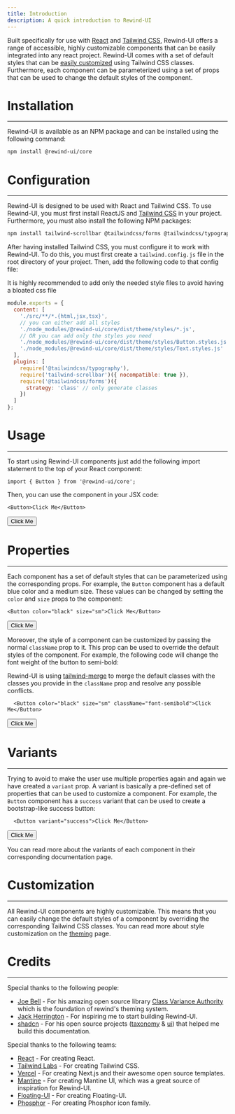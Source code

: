 ```yaml
---
title: Introduction
description: A quick introduction to Rewind-UI
---
```

Built specifically for use with [React](https://react.dev) and [Tailwind CSS](https://tailwindcss.com/), Rewind-UI offers a range of accessible, highly customizable components that can be easily integrated into any react project. Rewind-UI comes with a set of default styles that can be [easily customized](https://rewind-ui.dev/theming) using Tailwind CSS classes. Furthermore, each component can be parameterized using a set of props that can be used to change the default styles of the component.

# Installation
---
Rewind-UI is available as an NPM package and can be installed using the following command:

```bash
npm install @rewind-ui/core
```

# Configuration
---
Rewind-UI is designed to be used with React and Tailwind CSS. To use Rewind-UI, you must first install ReactJS and [Tailwind CSS](https://tailwindcss.com/docs/installation) in your project. Furthermore, you must also install the following NPM packages:

```bash
npm install tailwind-scrollbar @tailwindcss/forms @tailwindcss/typography
```

After having installed Tailwind CSS, you must configure it to work with Rewind-UI. To do this, you must first create a `tailwind.config.js` file in the root directory of your project. Then, add the following code to that config file:

<Callout>It is highly recommended to add only the needed style files to avoid having a bloated css file</Callout>

```js
module.exports = {
  content: [
    './src/**/*.{html,jsx,tsx}',
    // you can either add all styles
    './node_modules/@rewind-ui/core/dist/theme/styles/*.js',
    // OR you can add only the styles you need
    './node_modules/@rewind-ui/core/dist/theme/styles/Button.styles.js',
    './node_modules/@rewind-ui/core/dist/theme/styles/Text.styles.js'
  ],
  plugins: [
    require('@tailwindcss/typography'),
    require('tailwind-scrollbar')({ nocompatible: true }),
    require('@tailwindcss/forms')({
      strategy: 'class' // only generate classes
    })
  ]
};
```

# Usage
---
To start using Rewind-UI components just add the following import statement to the top of your React component:

```tsx
import { Button } from '@rewind-ui/core';
```

Then, you can use the component in your JSX code:

```tsx
<Button>Click Me</Button>
```

<View>
  <Button>Click Me</Button>
</View>

# Properties
---
Each component has a set of default styles that can be parameterized using the corresponding props. For example, the `Button` component has a default blue color and a medium size. These values can be changed by setting the `color` and `size` props to the component:

```tsx
<Button color="black" size="sm">Click Me</Button>
```
<View>
  <Button color="black" size="sm">Click Me</Button>
</View>

Moreover, the style of a component can be customized by passing the normal `className` prop to it. This prop can be used to override the default styles of the component. For example, the following code will change the font weight of the button to semi-bold:

Rewind-UI is using [tailwind-merge](https://github.com/dcastil/tailwind-merge) to merge the default classes with the classes you provide in the `className` prop and resolve any possible conflicts.

```tsx
  <Button color="black" size="sm" className="font-semibold">Click Me</Button>
```
<View>
  <Button color="black" size="sm" className="font-semibold">Click Me</Button>
</View>

# Variants
---
Trying to avoid to make the user use multiple properties again and again we have created a `variant` prop. A variant is basically a pre-defined set of properties that can be used to customize a component. For example, the `Button` component has a `success` variant that can be used to create a bootstrap-like success button:

```tsx
  <Button variant="success">Click Me</Button>
```

<View>
  <Button variant="success">Click Me</Button>
</View>

You can read more about the variants of each component in their corresponding documentation page.

# Customization
---
All Rewind-UI components are highly customizable. This means that you can easily change the default styles of a component by overriding the corresponding Tailwind CSS classes. You can read more about style customization on the [theming](https://rewind-ui.dev/theming) page.

# Credits
---
Special thanks to the following people:
* [Joe Bell](https://twitter.com/joebell_) - For his amazing open source library [Class Variance Authority](https://cva.style/docs) which is the foundation of rewind's theming system.
* [Jack Herrington](https://twitter.com/jherr) - For inspiring me to start building Rewind-UI.
* [shadcn](https://twitter.com/shadcn) - For his open source projects ([taxonomy](https://tx.shadcn.com/) & [ui](https://ui.shadcn.com/)) that helped me build this documentation.

Special thanks to the following teams:
* [React](https://react.dev/) - For creating React.
* [Tailwind Labs](https://tailwindcss.com) - For creating Tailwind CSS.
* [Vercel](https://vercel.com/) - For creating Next.js and their awesome open source templates.
* [Mantine](https://mantine.dev/) - For creating Mantine UI, which was a great source of inspiration for Rewind-UI.
* [Floating-UI](https://floating-ui.com/) - For creating Floating-UI.
* [Phosphor](https://phosphoricons.com/) - For creating Phosphor icon family.
